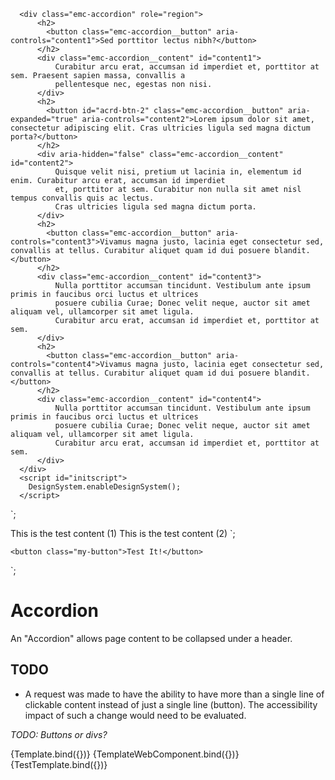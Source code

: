 
<Meta title="Components/Accordion" component="Accordion" />

      <div class="emc-accordion" role="region">
          <h2>
            <button class="emc-accordion__button" aria-controls="content1">Sed porttitor lectus nibh?</button>
          </h2>
          <div class="emc-accordion__content" id="content1">
              Curabitur arcu erat, accumsan id imperdiet et, porttitor at sem. Praesent sapien massa, convallis a 
              pellentesque nec, egestas non nisi.
          </div>
          <h2>
            <button id="acrd-btn-2" class="emc-accordion__button" aria-expanded="true" aria-controls="content2">Lorem ipsum dolor sit amet, consectetur adipiscing elit. Cras ultricies ligula sed magna dictum porta?</button>
          </h2>
          <div aria-hidden="false" class="emc-accordion__content" id="content2">
              Quisque velit nisi, pretium ut lacinia in, elementum id enim. Curabitur arcu erat, accumsan id imperdiet 
              et, porttitor at sem. Curabitur non nulla sit amet nisl tempus convallis quis ac lectus. 
              Cras ultricies ligula sed magna dictum porta.
          </div>
          <h2>
            <button class="emc-accordion__button" aria-controls="content3">Vivamus magna justo, lacinia eget consectetur sed, convallis at tellus. Curabitur aliquet quam id dui posuere blandit.</button>
          </h2>
          <div class="emc-accordion__content" id="content3">
              Nulla porttitor accumsan tincidunt. Vestibulum ante ipsum primis in faucibus orci luctus et ultrices 
              posuere cubilia Curae; Donec velit neque, auctor sit amet aliquam vel, ullamcorper sit amet ligula. 
              Curabitur arcu erat, accumsan id imperdiet et, porttitor at sem.
          </div>
          <h2>
            <button class="emc-accordion__button" aria-controls="content4">Vivamus magna justo, lacinia eget consectetur sed, convallis at tellus. Curabitur aliquet quam id dui posuere blandit.</button>
          </h2>
          <div class="emc-accordion__content" id="content4">
              Nulla porttitor accumsan tincidunt. Vestibulum ante ipsum primis in faucibus orci luctus et ultrices 
              posuere cubilia Curae; Donec velit neque, auctor sit amet aliquam vel, ullamcorper sit amet ligula. 
              Curabitur arcu erat, accumsan id imperdiet et, porttitor at sem.
          </div>
      </div>
      <script id="initscript">
        DesignSystem.enableDesignSystem();
      </script>
  `;
  
  <emc-accordion class="emc-wc">
    <emc-accordion-item item-id="test1" item-title="Item 1" class="emc-wc">This is the test content (1)</emc-accordion-item>
    <emc-accordion-item item-id="test2" item-title="Item 2" class="emc-wc">This is the test content (2)</emc-accordion-item>
  </emc-accordion>
`;
  
    <button class="my-button">Test It!</button>
`;

# Accordion

An "Accordion" allows page content to be collapsed under a header.

## TODO

* A request was made to have the ability to have more than a single line of clickable content instead of just a 
  single line (button).  The accessibility impact of such a change would need to be evaluated.

<i>TODO: Buttons or divs?</i>

<Canvas>
    <Story name="Basic" args={{
        heading: "Alerts",
        title: "Alert Title",
        content: "This is the content of the alert.  It can be a simple paragraph or something more complex."
    }}>
      {Template.bind({})}
    </Story>
</Canvas>

<Canvas>
    <Story name="Web Component" args={{}}>
      {TemplateWebComponent.bind({})}
    </Story>
</Canvas>

<Canvas>
    <Story name="Button Test" args={{}}>
      {TestTemplate.bind({})}
    </Story>
</Canvas>

